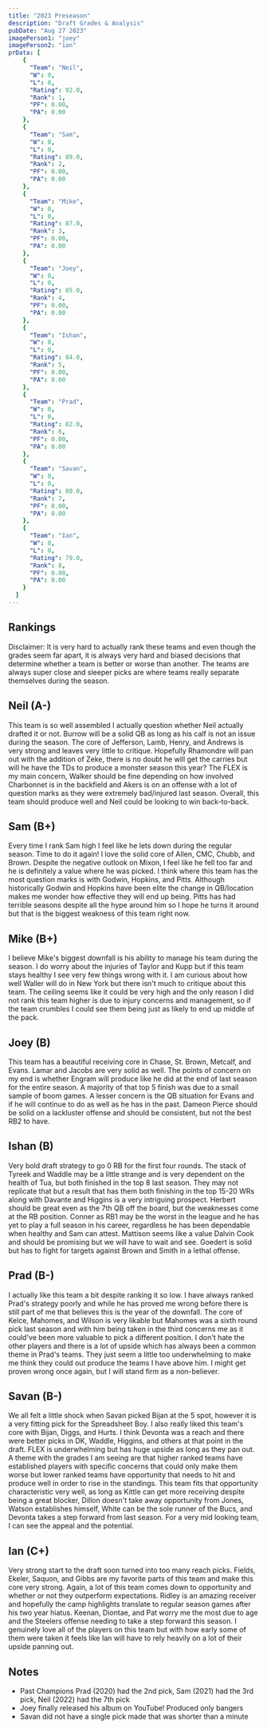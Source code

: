 ```yaml
---
title: "2023 Preseason"
description: "Draft Grades & Analysis"
pubDate: "Aug 27 2023"
imagePerson1: "joey"
imagePerson2: "ian"
prData: [
	{
	  "Team": "Neil",
	  "W": 0,
	  "L": 0,
	  "Rating": 92.0,
	  "Rank": 1,
	  "PF": 0.00,
	  "PA": 0.00
	},
	{
	  "Team": "Sam",
	  "W": 0,
	  "L": 0,
	  "Rating": 89.0,
	  "Rank": 2,
	  "PF": 0.00,
	  "PA": 0.00
	},
	{
	  "Team": "Mike",
	  "W": 0,
	  "L": 0,
	  "Rating": 87.0,
	  "Rank": 3,
	  "PF": 0.00,
	  "PA": 0.00
	},
	{
	  "Team": "Joey",
	  "W": 0,
	  "L": 0,
	  "Rating": 85.0,
	  "Rank": 4,
	  "PF": 0.00,
	  "PA": 0.00
	},
	{
	  "Team": "Ishan",
	  "W": 0,
	  "L": 0,
	  "Rating": 84.0,
	  "Rank": 5,
	  "PF": 0.00,
	  "PA": 0.00
	},
	{
	  "Team": "Prad",
	  "W": 0,
	  "L": 0,
	  "Rating": 82.0,
	  "Rank": 6,
	  "PF": 0.00,
	  "PA": 0.00
	},
	{
	  "Team": "Savan",
	  "W": 0,
	  "L": 0,
	  "Rating": 80.0,
	  "Rank": 7,
	  "PF": 0.00,
	  "PA": 0.00
	},
	{
	  "Team": "Ian",
	  "W": 0,
	  "L": 0,
	  "Rating": 79.0,
	  "Rank": 8,
	  "PF": 0.00,
	  "PA": 0.00
	}
  ]
---
```



## Rankings

<PowerRankingTable client:load data={frontmatter.prData} />

Disclaimer: It is very hard to actually rank these teams and even though the grades seem far apart, it is always very hard and biased
decisions that determine whether a team is better or worse than another. The teams are always super close and sleeper picks are where
teams really separate themselves during the season.

## Neil (A-)

This team is so well assembled I actually question whether Neil actually drafted it or not. Burrow will be a solid QB as long as 
his calf is not an issue during the season. The core of Jefferson, Lamb, Henry, and Andrews is very strong and leaves very little
to critique. Hopefully Rhamondre will pan out with the addition of Zeke, there is no doubt he will get the carries but will he have
the TDs to produce a monster season this year? The FLEX is my main concern, Walker should be fine depending on how involved Charbonnet
is in the backfield and Akers is on an offense with a lot of question marks as they were extremely bad/injured last season. Overall, 
this team should produce well and Neil could be looking to win back-to-back.

## Sam (B+)

Every time I rank Sam high I feel like he lets down during the regular season. Time to do it again! I love the solid core of Allen, CMC, 
Chubb, and Brown. Despite the negative outlook on Mixon, I feel like he fell too far and he is definitely a value where he was picked.
I think where this team has the most question marks is with Godwin, Hopkins, and Pitts. Although historically Godwin and Hopkins have been
elite the change in QB/location makes me wonder how effective they will end up being. Pitts has had terrible seasons despite all the hype
around him so I hope he turns it around but that is the biggest weakness of this team right now.

## Mike (B+)

I believe Mike's biggest downfall is his ability to manage his team during the season. I do worry about the injuries of Taylor and Kupp
but if this team stays healthy I see very few things wrong with it. I am curious about how well Waller will do in New York but there isn't
much to critique about this team. The ceiling seems like it could be very high and the only reason I did not rank this team higher is due
to injury concerns and management, so if the team crumbles I could see them being just as likely to end up middle of the pack.

## Joey (B)

This team has a beautiful receiving core in Chase, St. Brown, Metcalf, and Evans. Lamar and Jacobs are very solid as well. The points of
concern on my end is whether Engram will produce like he did at the end of last season for the entire season. A majority of that top 5
finish was due to a small sample of boom games. A lesser concern is the QB situation for Evans and if he will continue to do as well as 
he has in the past. Dameon Pierce should be solid on a lackluster offense and should be consistent, but not the best RB2 to have.

## Ishan (B)

Very bold draft strategy to go 0 RB for the first four rounds. The stack of Tyreek and Waddle may be a little strange and is very dependent
on the health of Tua, but both finished in the top 8 last season. They may not replicate that but a result that has them both finishing in
the top 15-20 WRs along with Davante and Higgins is a very intriguing prospect. Herbert should be great even as the 7th QB off the board, 
but the weaknesses come at the RB position. Conner as RB1 may be the worst in the league and he has yet to play a full season in his career,
regardless he has been dependable when healthy and Sam can attest. Mattison seems like a value Dalvin Cook and should be promising but we 
will have to wait and see. Goedert is solid but has to fight for targets against Brown and Smith in a lethal offense.

## Prad (B-)

I actually like this team a bit despite ranking it so low. I have always ranked Prad's strategy poorly and while he has proved me wrong before
there is still part of me that believes this is the year of the downfall. The core of Kelce, Mahomes, and Wilson is very likable but Mahomes
was a sixth round pick last season and with him being taken in the third concerns me as it could've been more valuable to pick a different
position. I don't hate the other players and there is a lot of upside which has always been a common theme in Prad's teams. They just seem
a little too underwhelming to make me think they could out produce the teams I have above him. I might get proven wrong once again, but I will
stand firm as a non-believer.

## Savan (B-)

We all felt a little shock when Savan picked Bijan at the 5 spot, however it is a very fitting pick for the Spreadsheet Boy. I also really
liked this team's core with Bijan, Diggs, and Hurts. I think Devonta was a reach and there were better picks in DK, Waddle, Higgins, and others
at that point in the draft. FLEX is underwhelming but has huge upside as long as they pan out. A theme with the grades I am seeing are that
higher ranked teams have established players with specific concerns that could only make them worse but lower ranked teams have opportunity that
needs to hit and produce well in order to rise in the standings. This team fits that opportunity characteristic very well, as long as Kittle
can get more receiving despite being a great blocker, Dillon doesn't take away opportunity from Jones, Watson establishes himself, White can be
the sole runner of the Bucs, and Devonta takes a step forward from last season. For a very mid looking team, I can see the appeal and the potential.

## Ian (C+)

Very strong start to the draft soon turned into too many reach picks. Fields, Ekeler, Saquon, and Gibbs are my favorite parts of this team and
make this core very strong. Again, a lot of this team comes down to opportunity and whether or not they outperform expectations. Ridley is an 
amazing receiver and hopefully the camp highlights translate to regular season games after his two year hiatus. Keenan, Diontae, and Pat worry
me the most due to age and the Steelers offense needing to take a step forward this season. I genuinely love all of the players on this team but
with how early some of them were taken it feels like Ian will have to rely heavily on a lot of their upside panning out.

## Notes

* Past Champions Prad (2020) had the 2nd pick, Sam (2021) had the 3rd pick, Neil (2022) had the 7th pick
* Joey finally released his album on YouTube! Produced only bangers
* Savan did not have a single pick made that was shorter than a minute